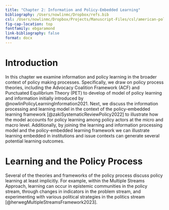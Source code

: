 ```yaml
---
title: "Chapter 2: Information and Policy-Embedded Learning"
bibliography: /Users/nowlinmc/Dropbox/refs.bib
csl: /Users/nowlinmc/Dropbox/Projects/Manuscript-Files/csl/american-political-science-association.csl
fig-cap-location: top
fontfamily: ebgaramond
link-bibliography: false
format: docx 
---
```


# Introduction 

In this chapter we examine information and policy learning in the broader context of policy making processes. Specifically, we draw on policy process theories, including the Advocacy Coalition Framework (ACF) and Punctuated Equilibrium Theory (PET) to develop of model of policy learning and information initially introduced by @nowlinPolicyLearningInformation2021. Next, we discuss the information processing and learning model in the context of the policy-embedded learning framework [@zakiSystematicReviewPolicy2022] to illustrate how the model accounts for policy learning among policy actors at the micro and macro level. Additionally, by joining the learning and information processing model and the policy-embedded learning framework we can illustrate learning embedded in institutions and issue contexts can generate several potential learning outcomes.  

# Learning and the Policy Process 

Several of the theories and frameworks of the policy process discuss policy learning at least implicitly. For example, within the Multiple Streams Approach, learning can occur in epistemic communities in the policy stream, through changes in indicators in the problem stream, and experimenting with various political strategies in the politics stream [@herwegMultipleStreamsFramework2023].  



